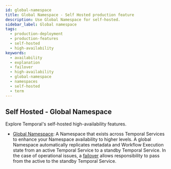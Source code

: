 ```yaml
---
id: global-namespace
title: Global Namespace - Self Hosted production feature
description: Use Global Namespace for self-hosted. 
sidebar_label: Global namespace
tags:
  - production-deployment
  - production-features
  - self-hosted
  - high-availability
keywords:
  - availability
  - explanation
  - failover
  - high-availability
  - global-namespace
  - namespaces
  - self-hosted
  - term
---
```


## Self Hosted - Global Namespace

Explore Temporal's self-hosted high-availability features.

- [Global Namespace](/namespaces#global-namespace):
  A Namespace that exists across Temporal Services to enhance your Namespace availability to higher levels.
  A global Namespace automatically replicates metadata and Workflow Execution state from an active Temporal Service to a standby Temporal Service.
  In the case of operational issues, a [failover](/glossary#failover) allows responsibility to pass from the active to the standby Temporal Service.

